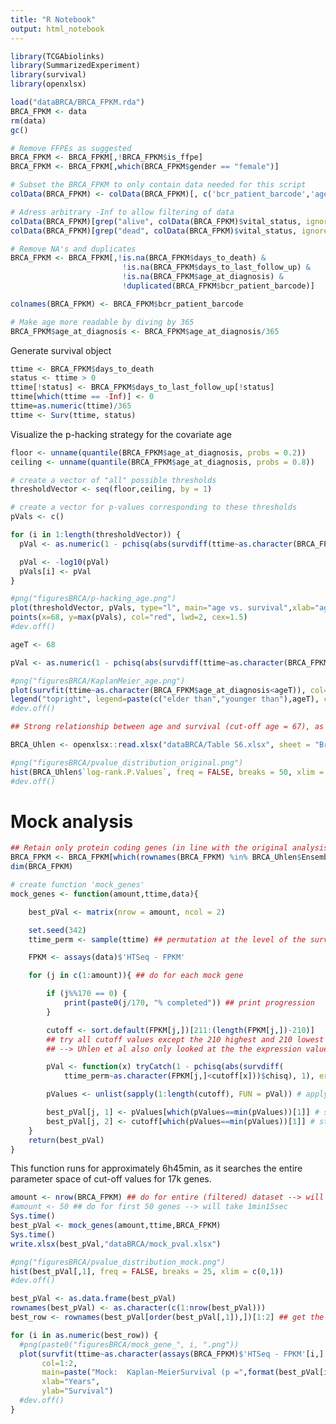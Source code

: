 ```yaml
---
title: "R Notebook"
output: html_notebook
---
```


```r
library(TCGAbiolinks)
library(SummarizedExperiment)
library(survival)
library(openxlsx)
```

```r
load("dataBRCA/BRCA_FPKM.rda")
BRCA_FPKM <- data
rm(data)
gc()
```

```r
# Remove FFPEs as suggested
BRCA_FPKM <- BRCA_FPKM[,!BRCA_FPKM$is_ffpe]
BRCA_FPKM <- BRCA_FPKM[,which(BRCA_FPKM$gender == "female")]

# Subset the BRCA_FPKM to only contain data needed for this script
colData(BRCA_FPKM) <- colData(BRCA_FPKM)[, c('bcr_patient_barcode','age_at_diagnosis', 'days_to_death', 'days_to_last_follow_up', 'vital_status')]

# Adress arbitrary -Inf to allow filtering of data
colData(BRCA_FPKM)[grep("alive", colData(BRCA_FPKM)$vital_status, ignore.case = TRUE), "days_to_death"] <- "-Inf"
colData(BRCA_FPKM)[grep("dead", colData(BRCA_FPKM)$vital_status, ignore.case = TRUE), "days_to_last_follow_up"] <- "-Inf"

# Remove NA's and duplicates
BRCA_FPKM <- BRCA_FPKM[,!is.na(BRCA_FPKM$days_to_death) &
                         !is.na(BRCA_FPKM$days_to_last_follow_up) &
                         !is.na(BRCA_FPKM$age_at_diagnosis) &
                         !duplicated(BRCA_FPKM$bcr_patient_barcode)]

colnames(BRCA_FPKM) <- BRCA_FPKM$bcr_patient_barcode

# Make age more readable by diving by 365
BRCA_FPKM$age_at_diagnosis <- BRCA_FPKM$age_at_diagnosis/365
```

Generate survival object
```r
ttime <- BRCA_FPKM$days_to_death
status <- ttime > 0
ttime[!status] <- BRCA_FPKM$days_to_last_follow_up[!status]
ttime[which(ttime == -Inf)] <- 0
ttime=as.numeric(ttime)/365
ttime <- Surv(ttime, status)
```

Visualize the p-hacking strategy for the covariate age

```r
floor <- unname(quantile(BRCA_FPKM$age_at_diagnosis, probs = 0.2))
ceiling <- unname(quantile(BRCA_FPKM$age_at_diagnosis, probs = 0.8))

# create a vector of "all" possible thresholds
thresholdVector <- seq(floor,ceiling, by = 1)

# create a vector for p-values corresponding to these thresholds
pVals <- c()

for (i in 1:length(thresholdVector)) {
  pVal <- as.numeric(1 - pchisq(abs(survdiff(ttime~as.character(BRCA_FPKM$age_at_diagnosis < thresholdVector[i]))$chisq),1))

  pVal <- -log10(pVal)
  pVals[i] <- pVal
}

#png("figuresBRCA/p-hacking_age.png")
plot(thresholdVector, pVals, type="l", main="age vs. survival",xlab="age cut-off",ylab="-log10 p-value", ylim=c(0,10),cex.main=0.8,cex.lab=0.8,cex.axis=0.8)
points(x=68, y=max(pVals), col="red", lwd=2, cex=1.5)
#dev.off()

ageT <- 68

pVal <- as.numeric(1 - pchisq(abs(survdiff(ttime~as.character(BRCA_FPKM$age_at_diagnosis<ageT))$chisq),1))

#png("figuresBRCA/KaplanMeier_age.png")
plot(survfit(ttime~as.character(BRCA_FPKM$age_at_diagnosis<ageT)), col=1:2, main=paste("BRCA: Kaplan-MeierSurvival (p =", format(pVal,digit=3),")"), xlab="Years",ylab="Survival")
legend("topright", legend=paste(c("elder than","younger than"),ageT), col=1:2, text.col=1:2, lty=1)
#dev.off()

## Strong relationship between age and survival (cut-off age = 67), as can be expected.
```


```r
BRCA_Uhlen <- openxlsx::read.xlsx("dataBRCA/Table S6.xlsx", sheet = "Breast cancer")

#png("figuresBRCA/pvalue_distribution_original.png")
hist(BRCA_Uhlen$`log-rank.P.Values`, freq = FALSE, breaks = 50, xlim = c(0,1), main = "Histogram of p-values in original publication")
#dev.off()
```

# Mock analysis

```r
## Retain only protein coding genes (in line with the original analysis by Uhlen et al.)
BRCA_FPKM <- BRCA_FPKM[which(rownames(BRCA_FPKM) %in% BRCA_Uhlen$EnsemblIDs),]
dim(BRCA_FPKM)
```

```r
# create function 'mock_genes'
mock_genes <- function(amount,ttime,data){

    best_pVal <- matrix(nrow = amount, ncol = 2)

    set.seed(342)
    ttime_perm <- sample(ttime) ## permutation at the level of the survival data

    FPKM <- assays(data)$'HTSeq - FPKM'

    for (j in c(1:amount)){ ## do for each mock gene

        if (j%%170 == 0) {
            print(paste0(j/170, "% completed")) ## print progression
        }

        cutoff <- sort.default(FPKM[j,])[211:(length(FPKM[j,])-210)]
        ## try all cutoff values except the 210 highest and 210 lowest
        ## --> Uhlen et al also only looked at the the expression values between the 20-80 percentile (to avoid extreme cutoffs, i.e. with 5 patients in 1 group and 995 patients in the other group)

        pVal <- function(x) tryCatch(1 - pchisq(abs(survdiff(
            ttime_perm~as.character(FPKM[j,]<cutoff[x]))$chisq), 1), error =function(e) NULL) ## catch to make sure there are two groups after cutoff

        pValues <- unlist(sapply(1:length(cutoff), FUN = pVal)) # apply Kaplan-Meier analysis on all (allowed, 20%-80%) cut-off values for this gene. Unlist is required if  an error was catched

        best_pVal[j, 1] <- pValues[which(pValues==min(pValues))[1]] # store pval
        best_pVal[j, 2] <- cutoff[which(pValues==min(pValues))[1]] # store 'optimal' cut-off
    }
    return(best_pVal)
}
```

This function runs for approximately 6h45min, as it searches the entire parameter space of cut-off values for 17k genes.

```r
amount <- nrow(BRCA_FPKM) ## do for entire (filtered) dataset --> will take around 8.5 hours. Note that changing to apply didnt speed up a lot.
#amount <- 50 ## do for first 50 genes --> will take 1min15sec
Sys.time()
best_pVal <- mock_genes(amount,ttime,BRCA_FPKM)
Sys.time()
write.xlsx(best_pVal,"dataBRCA/mock_pval.xlsx")
```

```r
#png("figuresBRCA/pvalue_distribution_mock.png")
hist(best_pVal[,1], freq = FALSE, breaks = 25, xlim = c(0,1))
#dev.off()
```

```r
best_pVal <- as.data.frame(best_pVal)
rownames(best_pVal) <- as.character(c(1:nrow(best_pVal)))
best_row <- rownames(best_pVal[order(best_pVal[,1]),])[1:2] ## get the two "best" mock genes
```

```r
for (i in as.numeric(best_row)) {
  #png(paste0("figuresBRCA/mock_gene_", i, ".png"))
  plot(survfit(ttime~as.character(assays(BRCA_FPKM)$'HTSeq - FPKM'[i,] < best_pVal[i,2])),
       col=1:2,
       main=paste("Mock:  Kaplan-MeierSurvival (p =",format(best_pVal[i,1],digit=3),")"),
       xlab="Years",
       ylab="Survival")
  #dev.off()
}
```
